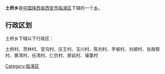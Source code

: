 {{中国乡级行政区
|行政区全称 = 土桥乡
|景观照片文件名 = 
|景观照片描述 = 
|汉语拼音 =
|其他语言 = 
|其他语言名称 = 
|位置图文件名 = 
|位置图描述 = 
|自定义图片=
|上级行政区 = [[陕西省|陕西省]][[西安市|西安市]][[临潼区|临潼区]]
|行政区类别 = [[乡级行政区|乡]]
|行政区划代码 = 
|行政区划 = 
|村委会 = 
|居委会 = 
|建置时间 = 
|领导职位 = 
|领导名称 = 
|政府驻地 = 
|毗邻 = 
|地理坐标 = 
|总面积 = 
|总人口 = 
|户籍人口 = 
|户籍人口年份 = 
|常住人口 = 
|常住人口年份 = 
|人口密度 = 
|GDP = 
|邮政编码 = 
|电话区号 = 
|官方网站 = 
|网站名称 = 
}}
'''土桥乡'''是[[中华人民共和国|中国]][[陕西省|陕西省]][[西安市|西安市]][[临潼区|临潼区]]下辖的一个[[乡级行政区|乡]]。

== 行政区划 ==
土桥乡下辖以下行政区：

土桥村、茨林村、官沟村、庄王村、玉川村、陈刘村、芋坡村、刘坡村、张南帮村、黄湾村、任湾村、仁宗村、房岩村、壕栗村

{{陕西小作品}}
{{临潼区行政区划}}

[[Category:临潼区|Category:临潼区]]